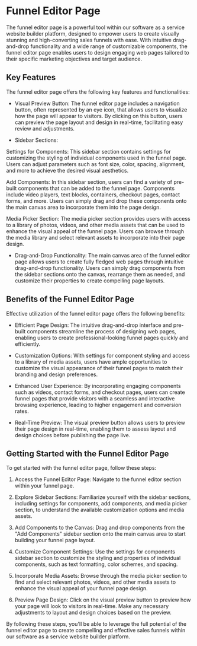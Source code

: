 # Funnel Editor Page
The funnel editor page is a powerful tool within our software as a service website builder platform, designed to empower users to create visually stunning and high-converting sales funnels with ease. With intuitive drag-and-drop functionality and a wide range of customizable components, the funnel editor page enables users to design engaging web pages tailored to their specific marketing objectives and target audience.

## Key Features
The funnel editor page offers the following key features and functionalities:

* Visual Preview Button: The funnel editor page includes a navigation button, often represented by an eye icon, that allows users to visualize how the page will appear to visitors. By clicking on this button, users can preview the page layout and design in real-time, facilitating easy review and adjustments.

* Sidebar Sections:

Settings for Components: This sidebar section contains settings for customizing the styling of individual components used in the funnel page. Users can adjust parameters such as font size, color, spacing, alignment, and more to achieve the desired visual aesthetics.

Add Components: In this sidebar section, users can find a variety of pre-built components that can be added to the funnel page. Components include video players, text blocks, containers, checkout pages, contact forms, and more. Users can simply drag and drop these components onto the main canvas area to incorporate them into the page design.

Media Picker Section: The media picker section provides users with access to a library of photos, videos, and other media assets that can be used to enhance the visual appeal of the funnel page. Users can browse through the media library and select relevant assets to incorporate into their page design.

* Drag-and-Drop Functionality: The main canvas area of the funnel editor page allows users to create fully fledged web pages through intuitive drag-and-drop functionality. Users can simply drag components from the sidebar sections onto the canvas, rearrange them as needed, and customize their properties to create compelling page layouts.

## Benefits of the Funnel Editor Page
Effective utilization of the funnel editor page offers the following benefits:

* Efficient Page Design: The intuitive drag-and-drop interface and pre-built components streamline the process of designing web pages, enabling users to create professional-looking funnel pages quickly and efficiently.

* Customization Options: With settings for component styling and access to a library of media assets, users have ample opportunities to customize the visual appearance of their funnel pages to match their branding and design preferences.

* Enhanced User Experience: By incorporating engaging components such as videos, contact forms, and checkout pages, users can create funnel pages that provide visitors with a seamless and interactive browsing experience, leading to higher engagement and conversion rates.

* Real-Time Preview: The visual preview button allows users to preview their page design in real-time, enabling them to assess layout and design choices before publishing the page live.

## Getting Started with the Funnel Editor Page
To get started with the funnel editor page, follow these steps:

1. Access the Funnel Editor Page: Navigate to the funnel editor section within your funnel page.

2. Explore Sidebar Sections: Familiarize yourself with the sidebar sections, including settings for components, add components, and media picker section, to understand the available customization options and media assets.

3. Add Components to the Canvas: Drag and drop components from the "Add Components" sidebar section onto the main canvas area to start building your funnel page layout.

4. Customize Component Settings: Use the settings for components sidebar section to customize the styling and properties of individual components, such as text formatting, color schemes, and spacing.

5. Incorporate Media Assets: Browse through the media picker section to find and select relevant photos, videos, and other media assets to enhance the visual appeal of your funnel page design.

6. Preview Page Design: Click on the visual preview button to preview how your page will look to visitors in real-time. Make any necessary adjustments to layout and design choices based on the preview.

By following these steps, you'll be able to leverage the full potential of the funnel editor page to create compelling and effective sales funnels within our software as a service website builder platform.